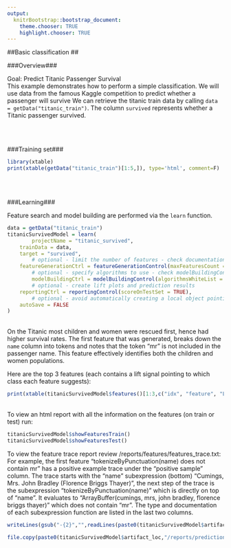 ```yaml
---
output:
  knitrBootstrap::bootstrap_document:
    theme.chooser: TRUE
    highlight.chooser: TRUE
---
```


<!--
%\VignetteEngine{knitr::rmarkdown}
%\VignetteIndexEntry{basic_classification}
%\VignetteDepends{xtable}
-->

##Basic classification ##  

###Overview###

Goal: Predict Titanic Passenger Survival
<br>
This example demonstrates how to perform a simple classification.
We will use data from the famous Kaggle competition to predict whether a passenger will survive
We can retrieve the titanic train data by calling `data = getData("titanic_train")`. The column `survived` represents whether a Titanic passenger survived.

<br>
<br>

###Training set###

```r
library(xtable)
print(xtable(getData("titanic_train")[1:5,]), type='html', comment=F)
```

<br>
<br>

###Learning###

Feature search and model building are performed via the `learn` function. 
<br>

```r
data = getData("titanic_train")
titanicSurvivedModel = learn(
		projectName = "titanic_survived",
    trainData = data,
    target = "survived",                        
		# optional - limit the number of features - check documentation for featureGenerationControl		 
    featureGenerationCtrl = featureGenerationControl(maxFeaturesCount = list(25)),  
		# optional - specify algorithms to use - check modelBuildingControl
		modelBuildingCtrl = modelBuildingControl(algorithmsWhiteList = list("RRandomForestClassifier")),
		# optional - create lift plots and prediction results 
    reportingCtrl = reportingControl(scoreOnTestSet = TRUE),  
		# optional - avoid automatically creating a local object pointing to the created model 
    autoSave = FALSE         
)
```
<br>
On the Titanic most children and women were rescued first, hence had higher survival rates.
The first feature that was generated, breaks down the `name` column into tokens and notes that the token "mr" is not included in the passenger name. This feature effectively identifies both the children and women populations.

Here are the top 3 features (each contains a lift signal pointing to which class each feature suggests):
```r
print(xtable(titanicSurvivedModel$features()[1:3,c("idx", "feature", "Lift.0", "Lift.1")]), type='html', comment=F)
```
<br>
To view an html report with all the information on the features (on train or test) run:
```r
titanicSurvivedModel$showFeaturesTrain()
titanicSurvivedModel$showFeaturesTest()
```
  
To view the feature trace report review /reports/features/features_trace.txt:<br>
For example, the first feature "tokenizeByPunctuation(name) does not contain mr" has a positive example trace under the "positive sample" column. The trace starts with the "name" subexpression (bottom) "Cumings, Mrs. John Bradley (Florence Briggs Thayer)", the next step of the trace is the subexpression "tokenizeByPunctuation(name)" which is directly on top of "name". It evaluates to "ArrayBuffer(cumings, mrs, john bradley, florence briggs thayer)" which does not contain "mr". The type and documentation of each subexpression function are listed in the last two columns.
```r
writeLines(gsub("-{2}","",readLines(paste0(titanicSurvivedModel$artifact_loc,"/reports/features/features_trace.txt"),n=9)))
```

```r
file.copy(paste0(titanicSurvivedModel$artifact_loc,"/reports/predictions/test/Lift_plot_survived_1.html"), getwd()) 
```
<!-- 
need to find a way to link it to "/Library/Frameworks/R.framework/Versions/3.1/Resources/library/SparkBeyond/extdata/" or externally (amazon?) or generate equivalent figure
<iframe width="400" height="400" src="./Lift_plot_survived_1.html" frameborder="0" seamless></iframe>
-->
